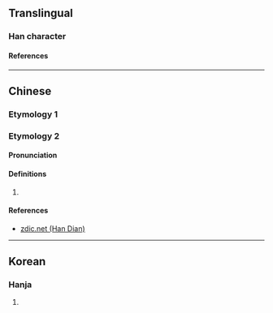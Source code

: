 {{character info/new}}
==Translingual==

===Han character===
{{Han char|rn=9|rad=人|as=06|sn=8|four=26200|canj=OHBU|ids=⿰亻自}}

====References====
{{Han ref|kx=0102.291|dkj=00628|hdz=10149.061|uh=3451}}

----

==Chinese==

===Etymology 1===
{{zh-see|咱|{{q|Min Nan}} [[we]]; [[us]]; [[our]]; [[you]]}}

===Etymology 2===
{{zh-forms}}

====Pronunciation====
{{zh-pron
|m=jì
|c=
|ma=
|cat=pn
}}

====Definitions====
{{zh-hanzi}}

# {{n-g|Used in personal names.}} {{rfv-sense|zh}}

====References====
* [http://www.zdic.net/zd/zi2/ZdicE3Zdic91Zdic91.htm zdic.net (Han Dian)]

----

==Korean==

===Hanja===
{{ko-hanja|hangeul=자|rv=ja|mr=cha|y=ca}}

# {{defn|lang=ko|sort=人06}}